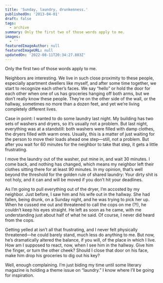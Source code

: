 ```yaml
---
title: 'Sunday, laundry, drunkenness.'
publishedOn: '2013-04-01'
draft: false
tags:
  - archive
summary: Only the first two of those words apply to me.
images:
  - ''
featuredImageAuthor: null
featuredImageURL: null
updatedOn: '2022-08-11T20:34:27.803Z'
---
```


Only the first two of those words apply to me.

Neighbors are interesting. We live in such close proximity to these people, especially apartment dwellers like myself, and after some time together, we start to recognize each other’s faces. We say “hello” or hold the door for each other when one of us has groceries hanging off both arms, but we don’t really know these people. They’re on the other side of the wall, or the hallway, sometimes no more than a dozen feet, and yet we’re living completely different lives.

Case in point: I wanted to do some laundry last night. My building has two sets of washers and dryers, so it’s usually not a problem. But last night, everything was at a standstill: both washers were filled with damp clothes, the dryers filled with warm ones. Usually, this is a matter of just waiting for the person to move their loads ahead one step—still, not a problem. But after you wait for 60 minutes for the neighbor to take that step, it gets a little frustrating.

I move the laundry out of the washer, put mine in, and wait 30 minutes. I come back, and nothing has changed, which means my neighbor left their clothes sitting there for at least 90 minutes. In my opinion, that’s well beyond the threshold for the golden rule of shared laundry: Your dirty shit is not holy, and it can and will be moved if you don’t hit your deadlines.

As I’m going to pull everything out of the dryer, I’m accosted by my neighbor. Just before, I saw him and his wife out in the hallway. She had fallen, being drunk, on a Sunday night, and he was trying to pick her up. When he cussed me out and threatened to call the cops on me (?!), he couldn’t keep his eyes straight. He left as soon as he came, with me understanding just about half of what he said. Of course, I never did heard from the cops.

Getting yelled at isn’t all that frustrating, and I never felt physically threatened—he could barely stand, much less do anything to me. But now, he’s dramatically altered the balance, if you will, of the place in which I live. How am I supposed to react, now, when I see him in the hallway. Give him the finger, or turn the other cheek? Should I close that door on his face, make him drop his groceries to dig out his key?

Well, enough complaining. I’m just biding my time until some literary magazine is holding a theme issue on “laundry.” I know where I’ll be going for inspiration.
